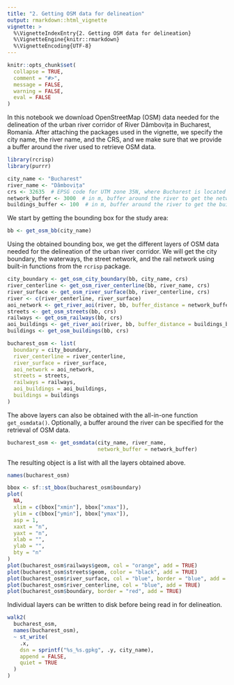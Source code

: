 ```yaml
---
title: "2. Getting OSM data for delineation"
output: rmarkdown::html_vignette
vignette: >
  %\VignetteIndexEntry{2. Getting OSM data for delineation}
  %\VignetteEngine{knitr::rmarkdown}
  %\VignetteEncoding{UTF-8}
---
```


```r
knitr::opts_chunk$set(
  collapse = TRUE,
  comment = "#>",
  message = FALSE,
  warning = FALSE,
  eval = FALSE
)
```

In this notebook we download OpenStreetMap (OSM) data needed for the delineation of the urban river corridor of River Dâmbovița in Bucharest, Romania. After attaching the packages used in the vignette, we specify the city name, the river name, and the CRS, and we make sure that we provide a buffer around the river used to retrieve OSM data.

```r
library(rcrisp)
library(purrr)

city_name <- "Bucharest"
river_name <- "Dâmbovița"
crs <- 32635  # EPSG code for UTM zone 35N, where Bucharest is located
network_buffer <- 3000  # in m, buffer around the river to get the network
buildings_buffer <- 100  # in m, buffer around the river to get the buildings
```

We start by getting the bounding box for the study area:

```r
bb <- get_osm_bb(city_name)
```

Using the obtained bounding box, we get the different layers of OSM data needed for the delineation of the urban river corridor. We will get the city boundary, the waterways, the street network, and the rail network using built-in functions from the `rcrisp` package.

```r
city_boundary <- get_osm_city_boundary(bb, city_name, crs)
river_centerline <- get_osm_river_centerline(bb, river_name, crs)
river_surface <- get_osm_river_surface(bb, river_centerline, crs)
river <- c(river_centerline, river_surface)
aoi_network <- get_river_aoi(river, bb, buffer_distance = network_buffer)
streets <- get_osm_streets(bb, crs)
railways <- get_osm_railways(bb, crs)
aoi_buildings <- get_river_aoi(river, bb, buffer_distance = buildings_buffer)
buildings <- get_osm_buildings(bb, crs)

bucharest_osm <- list(
  boundary = city_boundary,
  river_centerline = river_centerline,
  river_surface = river_surface,
  aoi_network = aoi_network,
  streets = streets,
  railways = railways,
  aoi_buildings = aoi_buildings,
  buildings = buildings
)
```

The above layers can also be obtained with the all-in-one function `get_osmdata()`. Optionally, a buffer around the river can be specified for the retrieval of OSM data.

```r
bucharest_osm <- get_osmdata(city_name, river_name,
                             network_buffer = network_buffer)
```

The resulting object is a list with all the layers obtained above.

```r
names(bucharest_osm)
```

```r
bbox <- sf::st_bbox(bucharest_osm$boundary)
plot(
  NA,
  xlim = c(bbox["xmin"], bbox["xmax"]),
  ylim = c(bbox["ymin"], bbox["ymax"]),
  asp = 1,
  xaxt = "n",
  yaxt = "n",
  xlab = "",
  ylab = "",
  bty = "n"
)
plot(bucharest_osm$railways$geom, col = "orange", add = TRUE)
plot(bucharest_osm$streets$geom, color = "black", add = TRUE)
plot(bucharest_osm$river_surface, col = "blue", border = "blue", add = TRUE)
plot(bucharest_osm$river_centerline, col = "blue", add = TRUE)
plot(bucharest_osm$boundary, border = "red", add = TRUE)
```

Individual layers can be written to disk before being read in for delineation.

```r
walk2(
  bucharest_osm,
  names(bucharest_osm),
  ~ st_write(
    .x,
    dsn = sprintf("%s_%s.gpkg", .y, city_name),
    append = FALSE,
    quiet = TRUE
  )
)
```
